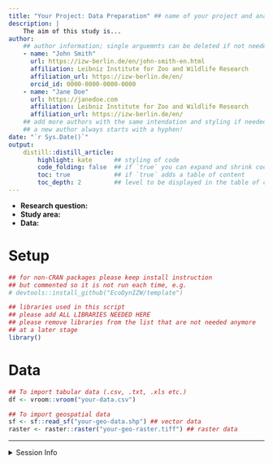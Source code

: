 ```yaml
---
title: "Your Project: Data Preparation" ## name of your project and analysis step
description: |
    The aim of this study is...
author:
    ## author information; single arguemnts can be deleted if not needed
    - name: "John Smith"
      url: https://izw-berlin.de/en/john-smith-en.html  
      affiliation: Leibniz Institute for Zoo and Wildlife Research
      affiliation_url: https://izw-berlin.de/en/
      orcid_id: 0000-0000-0000-0000
    - name: "Jane Doe"
      url: https://janedoe.com
      affiliation: Leibniz Institute for Zoo and Wildlife Research
      affiliation_url: https://izw-berlin.de/en/
    ## add more authors with the same intendation and styling if needed 
    ## a new author always starts with a hyphen!
date: "`r Sys.Date()`"
output: 
    distill::distill_article:
        highlight: kate      ## styling of code
        code_folding: false  ## if `true` you can expand and shrink code chunks
        toc: true            ## if `true` adds a table of content
        toc_depth: 2         ## level to be displayed in the table of content
---
```


* **Research question:**
* **Study area:**
* **Data:** 


# Setup

```r
## for non-CRAN packages please keep install instruction
## but commented so it is not run each time, e.g.
# devtools::install_github("EcoDynIZW/template")

## libraries used in this script
## please add ALL LIBRARIES NEEDED HERE
## please remove libraries from the list that are not needed anymore 
## at a later stage
library()
```


# Data

```r
## To import tabular data (.csv, .txt, .xls etc.)
df <- vroom::vroom("your-data.csv")

## To import geospatial data
sf <- sf::read_sf("your-geo-data.shp") ## vector data
raster <- raster::raster("your-geo-raster.tiff") ## raster data
```




***

<details><summary>Session Info</summary>

```r
## DO NOT REMOVE!
## We store the settings of your computer and the current versions of the
## packages used to allow for reproducibility
Sys.time()
#git2r::repository() ## uncomment if you are using GitHub
sessionInfo()
```

</details>